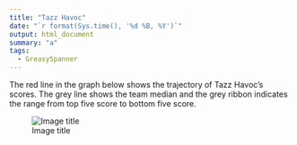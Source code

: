 ```yaml
---
title: "Tazz Havoc"
date: "`r format(Sys.time(), '%d %B, %Y')`"
output: html_document
summary: "a"
tags:
  - GreasySpanner
---
```


The red line in the graph below shows the trajectory of Tazz Havoc's scores. The grey line shows the team median and the grey ribbon indicates the range from top five score to bottom five score.

![Image title](TazzHavoc.jpg)
